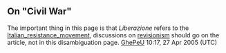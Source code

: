 <article id="1804301" title=Talk:Liberazione>
	<talkpage id="1804301" title="Talk:Liberazione">
{{WikiProject Disambiguation}}
== On &quot;Civil War&quot; ==

The important thing in this page is that ''Liberazione'' refers to the [[Italian_resistance_movement]], discussions on [[revisionism]] should go on the article, not in this disambiguation page. [[User:Ghepeu|GhePeU]] 10:17, 27 Apr 2005 (UTC)
	</talkpage>
</article>